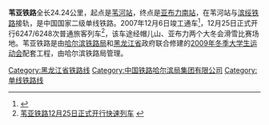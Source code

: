 {{Infobox rail system-route
|rail_name=苇亚铁路
|other_name=
|system_length=24.24 km
|length_in_operation=
|total_length=
|tracklength=
|name_bgcolor=
|min_width=
|box_width=
|style=
|banner_color=blue
|sec_banner_color=
|third_banner_color=
|logo_filename=
|logo_width=
|logo_bgcolor=
|logo_alt=
|logo_note=
|image=
|imagesize=
|caption=
|code_name=
|locale={{CHN}}[[黑龙江省|黑龙江省]][[尚志市|尚志市]]
|service_type=[[旅客列车|客运铁路]]
|status=营运中
|network=
|stations=
|start=
|lines=
|main_route=
|secondary_route=
|branch_route=
|standard=Ⅱ级铁路
|character=
|other_systems=
|main_stations=
|constructor=
|track=1（[[单线铁路|单线铁路]]）
|average_station_distance=
|max_speed=
|orbital_plane=
|track_gauge={{standard gauge}}（[[标准轨|标准轨]]）
|distance_between_mainlines=
|min_radius=
|max_grade=
|elevation=
|control=
|block_signal=
|engine=
|electrified=
|rollingstock=
|fleet_size=
|begin_operation=
|end_operation=
|operation_note=
|open_operation=
|time_first=
|time_last=
|ridership=
|owner=
|operator=[[哈尔滨铁路局|哈尔滨铁路局]]
|franchise=
|hq=
|key_person=
|website=
|route_map={{bs-map|inline=1|map=
CONTg~~ ~~ ~~{{RoutemapRoute|Licon=u|[[滨绥铁路|滨绥铁路]]往[[哈尔滨站|哈尔滨站]]方向}}
HST~~0~~[[苇河站|苇河站]]
\ABZgl\CONTfq~~ ~~ ~~{{RoutemapRoute|Licon=r|[[滨绥铁路|滨绥铁路]]往[[绥芬河站|绥芬河站]]方向}}
HST~~24~~[[亚布力南站|亚布力南站]]
ENDEe
}}
}}
'''苇亚铁路'''全长24.24公里，起点是[[苇河站|苇河站]]，终点是[[亚布力南站|亚布力南站]]，在苇河站与[[滨绥铁路|滨绥铁路]]接轨，是中国国家二级单线铁路。2007年12月6日竣工通车<ref>{{Cite web |url=http://www.gov.cn/jrzg/2007-12/06/content_827206.htm |title=2009哈尔滨大冬会配套工程苇亚铁路通车 |access-date=2008-10-19 |archive-date=2019-06-02 |archive-url=https://web.archive.org/web/20190602170933/http://www.gov.cn/jrzg/2007-12/06/content_827206.htm |dead-url=no }}</ref>，12月25日正式开行6247/6248次普通旅客列车<ref>[http://news.huoche.com.cn/30532 苇亚铁路12月25日正式开行快速列车] {{Wayback|url=http://news.huoche.com.cn/30532 |date=20140826055031 }}</ref>，该车途经帽儿山、亚布力两个大冬会滑雪比赛场地。苇亚铁路是由[[哈尔滨铁路局|哈尔滨铁路局]]和[[黑龙江省|黑龙江省]]政府联合修建的[[2009年冬季大学生运动会|2009年冬季大学生运动会]]配套工程，由哈尔滨铁路局管理。

{{reflist}}

{{苇亚铁路}}
{{中国铁路}}

[[Category:黑龙江省铁路线|Category:黑龙江省铁路线]]
[[Category:中国铁路哈尔滨局集团有限公司|Category:中国铁路哈尔滨局集团有限公司]]
[[Category:单线铁路线|Category:单线铁路线]]

{{china-rail-stub}}